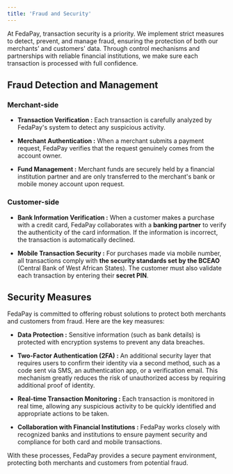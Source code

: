 ```yaml
---
title: 'Fraud and Security'
---
```


At FedaPay, transaction security is a priority. We implement strict measures to detect, prevent, and manage fraud, ensuring the protection of both our merchants’ and customers' data. Through control mechanisms and partnerships with reliable financial institutions, we make sure each transaction is processed with full confidence.

## Fraud Detection and Management

### Merchant-side

* **Transaction Verification :** Each transaction is carefully analyzed by FedaPay's system to detect any suspicious activity.

* **Merchant Authentication :** When a merchant submits a payment request, FedaPay verifies that the request genuinely comes from the account owner.

* **Fund Management :** Merchant funds are securely held by a financial institution partner and are only transferred to the merchant's bank or mobile money account upon request.

### Customer-side

* **Bank Information Verification :** When a customer makes a purchase with a credit card, FedaPay collaborates with a **banking partner** to verify the authenticity of the card information. If the information is incorrect, the transaction is automatically declined.

* **Mobile Transaction Security :** For purchases made via mobile number, all transactions comply with **the security standards set by the BCEAO** (Central Bank of West African States). The customer must also validate each transaction by entering their **secret PIN**.

## Security Measures

FedaPay is committed to offering robust solutions to protect both merchants and customers from fraud. Here are the key measures:

* **Data Protection :** Sensitive information (such as bank details) is protected with encryption systems to prevent any data breaches.

* **Two-Factor Authentication (2FA) :** An additional security layer that requires users to confirm their identity via a second method, such as a code sent via SMS, an authentication app, or a verification email. This mechanism greatly reduces the risk of unauthorized access by requiring additional proof of identity.

* **Real-time Transaction Monitoring :** Each transaction is monitored in real time, allowing any suspicious activity to be quickly identified and appropriate actions to be taken.

* **Collaboration with Financial Institutions :** FedaPay works closely with recognized banks and institutions to ensure payment security and compliance for both card and mobile transactions.

With these processes, FedaPay provides a secure payment environment, protecting both merchants and customers from potential fraud.